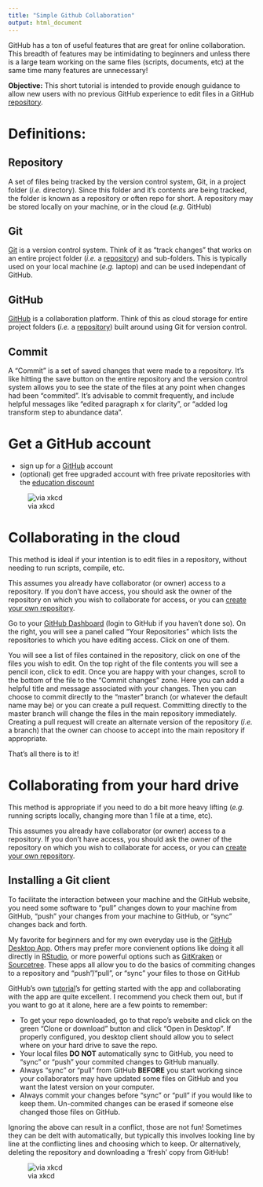 ```yaml
---
title: "Simple Github Collaboration"
output: html_document
---
```


GitHub has a ton of useful features that are great for online collaboration. This breadth of features may be intimidating to beginners and unless there is a large team working on the same files (scripts, documents, etc) at the same time many features are unnecessary! 

**Objective:** This short tutorial is intended to provide enough guidance to allow new users with no previous GitHub experience to edit files in a GitHub [repository](#repository).

# Definitions:

## Repository

A set of files being tracked by the version control system, Git, in a project folder (*i.e.* directory). Since this folder and it's contents are being tracked, the folder is known as a repository or often repo for short. A repository may be stored locally on your machine, or in the cloud (*e.g.* GitHub)

## Git

[Git](https://git-scm.com/) is a version control system. Think of it as "track changes" that works on an entire project folder (*i.e.* a [repository](#repository)) and sub-folders. This is typically used on your local machine (*e.g.* laptop) and can be used independant of GitHub.

## GitHub

[GitHub](https://github.com/) is a collaboration platform. Think of this as cloud storage for entire project folders (*i.e.* a [repository](#repository)) built around using Git for version control.

## Commit

A "Commit" is a set of saved changes that were made to a repository. It's like hitting the save button on the entire repository and the version control system allows you to see the state of the files at any point when changes had been "commited". It's advisable to commit frequently, and include helpful messages like "edited paragraph x for clarity", or "added log transform step to abundance data".


# Get a GitHub account

- sign up for a [GitHub](https://github.com/join) account
- (optional) get free upgraded account with free private repositories with the [education discount](https://education.github.com/discount_requests/new)

![via xkcd](https://imgs.xkcd.com/comics/git_commit.png)

# Collaborating in the cloud

This method is ideal if your intention is to edit files in a repository, without needing to run scripts, compile, etc.

This assumes you already have collaborator (or owner) access to a repository. If you don't have access, you should ask the owner of the repository on which you wish to collaborate for access, or you can [create your own repository](https://help.github.com/articles/create-a-repo/).

Go to your [GitHub Dashboard](https://github.com/dashboard) (login to GitHub if you haven't done so). On the right, you will see a panel called "Your Repositories" which lists the repositories to which you have editing access. Click on one of them.

You will see a list of files contained in the repository, click on one of the files you wish to edit. On the top right of the file contents you will see a pencil icon, click to edit. Once you are happy with your changes, scroll to the bottom of the file to the "Commit changes" zone. Here you can add a helpful title and message associated with your changes. Then you can choose to commit directly to the "master" branch (or whatever the default name may be) or you can create a pull request. Committing directly to the master branch will change the files in the main repository immediately. Creating a pull request will create an alternate version of the repository (*i.e.* a branch) that the owner can choose to accept into the main repository if appropriate.

That's all there is to it!

# Collaborating from your hard drive

This method is appropriate if you need to do a bit more heavy lifting (*e.g.* running scripts locally, changing more than 1 file at a time, etc).

This assumes you already have collaborator (or owner) access to a repository. If you don't have access, you should ask the owner of the repository on which you wish to collaborate for access, or you can [create your own repository](https://help.github.com/articles/create-a-repo/).

## Installing a Git client

To facilitate the interaction between your machine and the GitHub website, you need some software to "pull" changes down to your machine from GitHub, "push" your changes from your machine to GitHub, or "sync" changes back and forth.

My favorite for beginners and for my own everyday use is the [GitHub Desktop App](https://desktop.github.com/). Others may prefer more convienent options like doing it all directly in [RStudio](https://www.r-bloggers.com/rstudio-and-github/), or more powerful options such as [GitKraken](https://www.gitkraken.com/) or [Sourcetree](https://www.atlassian.com/software/sourcetree). These apps all allow you to do the basics of commiting changes to a repository and "push"/"pull", or "sync" your files to those on GitHub

GitHub's own [tutorial](https://help.github.com/desktop/guides/)'s for getting started with the app and collaborating with the app are quite excellent. I recommend you check them out, but if you want to go at it alone, here are a few points to remember:

- To get your repo downloaded, go to that repo's website and click on the green "Clone or download" button and click "Open in Desktop". If properly configured, you desktop client should allow you to select where on your hard drive to save the repo.
- Your local files **DO NOT** automatically sync to GitHub, you need to "sync" or "push" your commited changes to GitHub manually.
- Always "sync" or "pull" from GitHub **BEFORE** you start working since your collaborators may have updated some files on GitHub and you want the latest version on your computer.
- Always commit your changes before "sync" or "pull" if you would like to keep them. Un-commited changes can be erased if someone else changed those files on GitHub.

Ignoring the above can result in a conflict, those are not fun! Sometimes they can be delt with automatically, but typically this involves looking line by line at the conflicting lines and choosing which to keep. Or alternatively, deleting the repository and downloading a 'fresh' copy from GitHub!

![via xkcd](https://imgs.xkcd.com/comics/git.png)